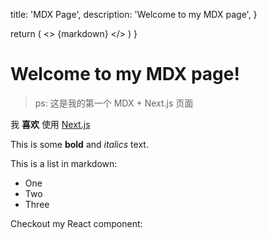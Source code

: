   title: 'MDX Page',
  description: 'Welcome to my MDX page',
}


return (
<>
{markdown}
</>
)
}

# Welcome to my MDX page!

> ps: 这是我的第一个 MDX + Next.js 页面

我 **喜欢** 使用 [Next.js](https://nextjs.org/)

This is some **bold** and _italics_ text.

This is a list in markdown:

- One
- Two
- Three

Checkout my React component:

<Thing />